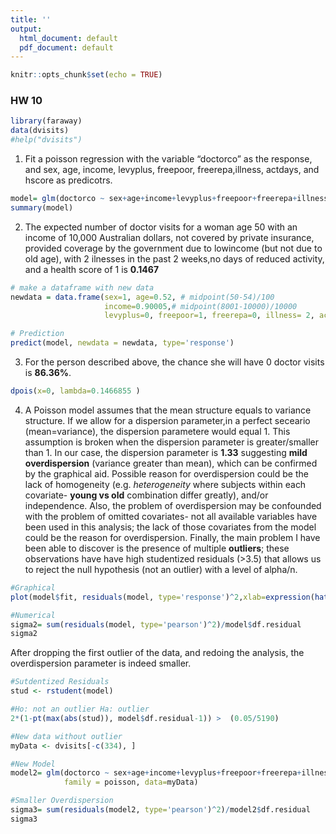 ---
title: ''
output:
  html_document: default
  pdf_document: default
---

```{r setup, include=FALSE}
knitr::opts_chunk$set(echo = TRUE)
```

### HW 10

```{r readData,echo=FALSE}
library(faraway)
data(dvisits)
#help("dvisits")
```

1. Fit a poisson regression with the variable “doctorco” as the response,  and sex, age,  income, levyplus, freepoor, freerepa,illness, actdays, and hscore as predicotrs. 

```{r model,echo=FALSE}
model= glm(doctorco ~ sex+age+income+levyplus+freepoor+freerepa+illness+actdays+ hscore, family = poisson, data=dvisits)
summary(model)
```

2. The expected number of doctor visits for a woman age 50 with an income of 10,000 Australian dollars, not covered by private insurance, provided coverage by the government due to lowincome (but not due to old age), with 2 ilnesses in the past 2 weeks,no days of reduced activity, and a health score of 1 is **0.1467**


```{r predict}
# make a dataframe with new data
newdata = data.frame(sex=1, age=0.52, # midpoint(50-54)/100
                     income=0.90005,# midpoint(8001-10000)/10000
                     levyplus=0, freepoor=1, freerepa=0, illness= 2, actdays=0, hscore=1)

# Prediction
predict(model, newdata = newdata, type='response')
```

3. For the person  described above, the chance she  will  have  0 doctor visits is **86.36%**.

```{r predict2}
dpois(x=0, lambda=0.1466855 )
```

4. A Poisson model assumes that the mean structure equals to variance structure. If we allow for a dispersion parameter,in a perfect seceario (mean=variance), the dispersion parametere would equal 1. This assumption is broken when the dispersion parameter is greater/smaller than 1. In our case, the dispersion parameter is **1.33** suggesting **mild overdispersion** (variance greater than mean), which can be confirmed by the graphical aid. Possible reason for overdispersion could be the lack of homogeneity (e.g. *heterogeneity* where subjects within each covariate- **young vs old** combination differ greatly), and/or independence. Also, the problem of overdispersion may be confounded with the problem of omitted covariates- not all available variables have been used in this analysis; the lack of those covariates from the model could be the reason for overdispersion. Finally, the main problem I have been able to discover is the presence of multiple **outliers**; these observations have have high studentized residuals (>3.5) that  allows us to reject the null hypothesis (not an outlier) with a level of alpha/n.  

```{r overdispersion, echo=FALSE, fig.align='center', out.height='95%', out.width='95%'}
#Graphical
plot(model$fit, residuals(model, type='response')^2,xlab=expression(hat(mu)), ylab= expression((y-hat(mu))^2), main='Overdispersion Graphical Aid')
```
```{r numerical}
#Numerical
sigma2= sum(residuals(model, type='pearson')^2)/model$df.residual
sigma2
```

After dropping the first outlier of the data, and redoing the analysis, the overdispersion parameter is indeed smaller.

```{r, dropOutlier}
#Sutdentized Residuals
stud <- rstudent(model)

#Ho: not an outlier Ha: outlier
2*(1-pt(max(abs(stud)), model$df.residual-1)) >  (0.05/5190)

#New data without outlier
myData <- dvisits[-c(334), ]

#New Model
model2= glm(doctorco ~ sex+age+income+levyplus+freepoor+freerepa+illness+actdays+ hscore, 
            family = poisson, data=myData)

#Smaller Overdispersion
sigma3= sum(residuals(model2, type='pearson')^2)/model2$df.residual
sigma3

```
